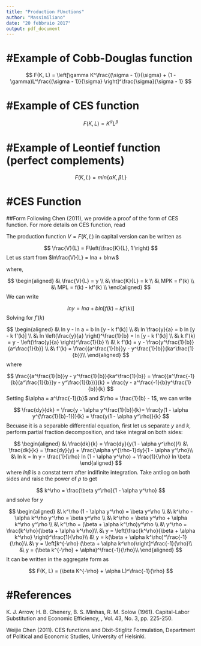 ```yaml
---
title: "Production FUnctions"
author: "Massimiliano"
date: "20 febbraio 2017"
output: pdf_document
---
```


#Example of Cobb-Douglas function
======================
$$
F(K, L) = \left[\gamma K^\frac{(\sigma - 1)}{\sigma} + (1 - \gamma)L^\frac{(\sigma - 1)}{\sigma} \right]^\frac{\sigma}{\sigma - 1}
$$

#Example of CES function
=======================
$$
F(K, L) = K^\alpha L^\beta
$$

#Example of Leontief function (perfect complements)
===========================
$$
F(K, L) = min\left\{\alpha K, \beta L \right \}
$$

#CES Function
===============================
##Form
Following Chen (2011), we provide a proof of the form of CES function.
For more details on CES function, read \href{http://www.aae.wisc.edu/aae705/References/Arrow_etal_1961.pdf}{Arrow et. al (1961)}

The production function $V = F(K,L)$ in capital version can be written as 

$$
\frac{V}{L} = F\left(\frac{K}{L}, 1 \right)
$$
Let us start from $ln\frac{V}{L} = lna + blnw$

where,

$$
\begin{aligned}
  &\ \frac{V}{L} = y \\
  &\ \frac{K}{L} = k \\
  &\ MPK = f'(k) \\
  &\ MPL = f(k) - kf'(k) \\
\end{aligned}
$$
We can write

$$
lny = ln a + b ln [f(k) - kf'(k)]
$$
Solving for $f'(k)$

$$
\begin{aligned}
  &\ ln y - ln a = b ln [y - k f'(k)] \\
  &\ ln \frac{y}{a} = b ln [y - k f'(k)] \\
  &\ ln \left(\frac{y}{a} \right)^\frac{1}{b} = ln [y - k f'(k)] \\
  &\ k f'(k) = y - \left(\frac{y}{a} \right)^\frac{1}{b} \\
  &\ k f'(k) = y - \frac{y^\frac{1}{b}}{a^\frac{1}{b}} \\
  &\ f'(k) = \frac{{a^\frac{1}{b}}y - y^\frac{1}{b}}{ka^\frac{1}{b}}\\
\end{aligned}
$$
where

$$
\frac{{a^\frac{1}{b}}y - y^\frac{1}{b}}{ka^\frac{1}{b}} =
\frac{{a^\frac{-1}{b}(a^\frac{1}{b}}y - y^\frac{1}{b})}{k} =
\frac{y - a^\frac{-1}{b}y^\frac{1}{b}}{k}
$$
Setting $\alpha = a^\frac{-1}{b}$ and $\rho = \frac{1}{b} - 1$, we can write

$$
\frac{dy}{dk} = \frac{y - \alpha y^\frac{1}{b}}{k}= \frac{y(1 - \alpha y^{\frac{1}{b}-1})}{k} = \frac{y(1 - \alpha y^\rho)}{k}
$$
Becuase it is a separable differential equation, first let us separate $y$ and $k$, perform partial fraction decomposition, and take integral on both sides:

$$
\begin{aligned}
   &\ \frac{dk}{k} = \frac{dy}{y(1 - \alpha y^\rho)}\\
   &\ \frac{dk}{k} = \frac{dy}{y} + \frac{\alpha y^{\rho-1}dy}{1 - \alpha y^\rho}\\
   &\ ln k = ln y - \frac{1}{\rho} ln (1 - \alpha y^\rho) + \frac{1}{\rho} ln \beta
\end{aligned}
$$
where $ln \beta$ is a constat term after indifinite integration. Take antilog on both sides and raise the power of $\rho$ to get 

$$
k^\rho = \frac{\beta y^\rho}{1 - \alpha y^\rho}
$$
and solve for $y$

$$
\begin{aligned}
   &\ k^\rho (1 - \alpha y^\rho) = \beta y^\rho \\
   &\ k^\rho - \alpha k^\rho y^\rho = \beta y^\rho \\
   &\ k^\rho = \beta y^\rho + \alpha k^\rho y^\rho \\
   &\ k^\rho = (\beta + \alpha k^\rho)y^\rho \\
   &\ y^\rho = \frac{k^\rho}{\beta + \alpha k^\rho}\\
   &\ y = \left(\frac{k^\rho}{\beta + \alpha k^\rho} \right)^\frac{1}{\rho}\\
   &\ y = k(\beta + \alpha k^\rho)^\frac{-1}{\rho}\\
   &\ y = \left[k^{-\rho} (\beta + \alpha k^\rho)\right]^\frac{-1}{\rho}\\
   &\ y = (\beta k^{-\rho} + \alpha)^\frac{-1}{\rho}\\
\end{aligned}
$$
It can be written in the aggregate form as 

$$
F(K, L) = (\beta K^{-\rho} + \alpha L)^\frac{-1}{\rho}
$$  


#References
=======================
K. J. Arrow, H. B. Chenery, B. S. Minhas, R. M. Solow (1961). Capital-Labor Substitution and Economic Efficiency, \textit{The Review of Economics and Statistics}, Vol. 43, No. 3, pp. 225-250. 

Weijie Chen (2011). CES functions and Dixit-Stiglitz Formulation, Department of Political and Economic Studies, University of Helsinki.